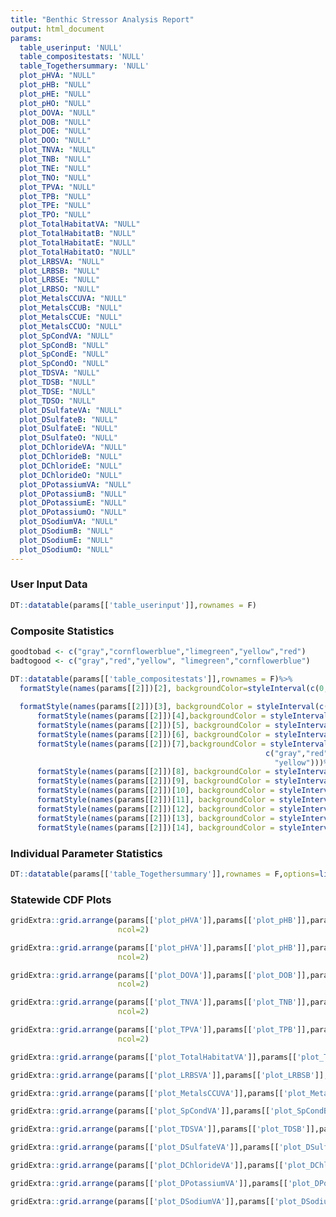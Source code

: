 ---
title: "Benthic Stressor Analysis Report"
output: html_document
params:
  table_userinput: 'NULL'
  table_compositestats: 'NULL'
  table_Togethersummary: 'NULL'
  plot_pHVA: "NULL"
  plot_pHB: "NULL"
  plot_pHE: "NULL"
  plot_pHO: "NULL"
  plot_DOVA: "NULL"
  plot_DOB: "NULL"
  plot_DOE: "NULL"
  plot_DOO: "NULL"
  plot_TNVA: "NULL"
  plot_TNB: "NULL"
  plot_TNE: "NULL"
  plot_TNO: "NULL"
  plot_TPVA: "NULL"
  plot_TPB: "NULL"
  plot_TPE: "NULL"
  plot_TPO: "NULL"
  plot_TotalHabitatVA: "NULL"
  plot_TotalHabitatB: "NULL"
  plot_TotalHabitatE: "NULL"
  plot_TotalHabitatO: "NULL"
  plot_LRBSVA: "NULL"
  plot_LRBSB: "NULL"
  plot_LRBSE: "NULL"
  plot_LRBSO: "NULL"
  plot_MetalsCCUVA: "NULL"
  plot_MetalsCCUB: "NULL"
  plot_MetalsCCUE: "NULL"
  plot_MetalsCCUO: "NULL"
  plot_SpCondVA: "NULL"
  plot_SpCondB: "NULL"
  plot_SpCondE: "NULL"
  plot_SpCondO: "NULL"
  plot_TDSVA: "NULL"
  plot_TDSB: "NULL"
  plot_TDSE: "NULL"
  plot_TDSO: "NULL"
  plot_DSulfateVA: "NULL"
  plot_DSulfateB: "NULL"
  plot_DSulfateE: "NULL"
  plot_DSulfateO: "NULL"
  plot_DChlorideVA: "NULL"
  plot_DChlorideB: "NULL"
  plot_DChlorideE: "NULL"
  plot_DChlorideO: "NULL"
  plot_DPotassiumVA: "NULL"
  plot_DPotassiumB: "NULL"
  plot_DPotassiumE: "NULL"
  plot_DPotassiumO: "NULL"
  plot_DSodiumVA: "NULL"
  plot_DSodiumB: "NULL"
  plot_DSodiumE: "NULL"
  plot_DSodiumO: "NULL"
---
### User Input Data
```{r,echo=F}
DT::datatable(params[['table_userinput']],rownames = F)
```

### Composite Statistics
```{r,echo=F}
goodtobad <- c("gray","cornflowerblue","limegreen","yellow","red")
badtogood <- c("gray","red","yellow", "limegreen","cornflowerblue")

DT::datatable(params[['table_compositestats']],rownames = F)%>%
  formatStyle(names(params[[2]])[2], backgroundColor=styleInterval(c(0,6,9),c("gray","yellow",
                                                                              "limegreen","yellow")))%>%
  formatStyle(names(params[[2]])[3], backgroundColor = styleInterval(c(0,7,8,10),badtogood)) %>%
      formatStyle(names(params[[2]])[4],backgroundColor = styleInterval(c(0,0.5,1,2),goodtobad))%>%
      formatStyle(names(params[[2]])[5], backgroundColor = styleInterval(c(0,0.02,0.05,0.1),goodtobad))%>%
      formatStyle(names(params[[2]])[6], backgroundColor = styleInterval(c(0,100,130,150),badtogood))%>%
      formatStyle(names(params[[2]])[7],backgroundColor = styleInterval(c(-3,-1.5,-1,-0.5,0.5),
                                                         c("gray","red","yellow","limegreen","cornflowerblue",
                                                           "yellow")))%>%
      formatStyle(names(params[[2]])[8], backgroundColor = styleInterval(c(0,0.75,1.5,2.0),goodtobad))%>%
      formatStyle(names(params[[2]])[9], backgroundColor = styleInterval(c(0,250,350,500),goodtobad))%>%
      formatStyle(names(params[[2]])[10], backgroundColor = styleInterval(c(0,100,250,350),goodtobad))%>%
      formatStyle(names(params[[2]])[11], backgroundColor = styleInterval(c(0,10,25,75),goodtobad))%>%
      formatStyle(names(params[[2]])[12], backgroundColor = styleInterval(c(0,10,25,50),goodtobad))%>%
      formatStyle(names(params[[2]])[13], backgroundColor = styleInterval(c(0,1,2,10),goodtobad))%>%
      formatStyle(names(params[[2]])[14], backgroundColor = styleInterval(c(0,7,10,20),goodtobad))
```

### Individual Parameter Statistics
```{r,echo=F}
DT::datatable(params[['table_Togethersummary']],rownames = F,options=list(dom = 't',pageLength=nrow(params[['table_Togethersummary']])))
```

### Statewide CDF Plots
```{r,echo=F,fig.height=10,fig.width=15}
gridExtra::grid.arrange(params[['plot_pHVA']],params[['plot_pHB']],params[['plot_pHE']],params[['plot_pHO']],
                        ncol=2)
```

```{r,echo=F,fig.height=10,fig.width=15}
gridExtra::grid.arrange(params[['plot_pHVA']],params[['plot_pHB']],params[['plot_pHE']],params[['plot_pHO']],
                        ncol=2)
```

```{r,echo=F,fig.height=10,fig.width=15}
gridExtra::grid.arrange(params[['plot_DOVA']],params[['plot_DOB']],params[['plot_DOE']],params[['plot_DOO']],
                        ncol=2)
```

```{r,echo=F,fig.height=10,fig.width=15}
gridExtra::grid.arrange(params[['plot_TNVA']],params[['plot_TNB']],params[['plot_TNE']],params[['plot_TNO']],
                        ncol=2)
```

```{r,echo=F,fig.height=10,fig.width=15}
gridExtra::grid.arrange(params[['plot_TPVA']],params[['plot_TPB']],params[['plot_TPE']],params[['plot_TPO']],
                        ncol=2)
```

```{r,echo=F,fig.height=10,fig.width=15}
gridExtra::grid.arrange(params[['plot_TotalHabitatVA']],params[['plot_TotalHabitatB']],params[['plot_TotalHabitatE']],params[['plot_TotalHabitatO']],ncol=2)
```

```{r,echo=F,fig.height=10,fig.width=15}
gridExtra::grid.arrange(params[['plot_LRBSVA']],params[['plot_LRBSB']],params[['plot_LRBSE']],params[['plot_LRBSO']],ncol=2)
```

```{r,echo=F,fig.height=10,fig.width=15}
gridExtra::grid.arrange(params[['plot_MetalsCCUVA']],params[['plot_MetalsCCUB']],params[['plot_MetalsCCUE']],params[['plot_MetalsCCUO']],ncol=2)
```


```{r,echo=F,fig.height=10,fig.width=15}
gridExtra::grid.arrange(params[['plot_SpCondVA']],params[['plot_SpCondB']],params[['plot_SpCondE']],params[['plot_SpCondO']],ncol=2)
```


```{r,echo=F,fig.height=10,fig.width=15}
gridExtra::grid.arrange(params[['plot_TDSVA']],params[['plot_TDSB']],params[['plot_TDSE']],params[['plot_TDSO']],ncol=2)
```


```{r,echo=F,fig.height=10,fig.width=15}
gridExtra::grid.arrange(params[['plot_DSulfateVA']],params[['plot_DSulfateB']],params[['plot_DSulfateE']],params[['plot_DSulfateO']],ncol=2)
```


```{r,echo=F,fig.height=10,fig.width=15}
gridExtra::grid.arrange(params[['plot_DChlorideVA']],params[['plot_DChlorideB']],params[['plot_DChlorideE']],params[['plot_DChlorideO']],ncol=2)
```


```{r,echo=F,fig.height=10,fig.width=15}
gridExtra::grid.arrange(params[['plot_DPotassiumVA']],params[['plot_DPotassiumB']],params[['plot_DPotassiumE']],params[['plot_DPotassiumO']],ncol=2)
```


```{r,echo=F,fig.height=10,fig.width=15}
gridExtra::grid.arrange(params[['plot_DSodiumVA']],params[['plot_DSodiumB']],params[['plot_DSodiumE']],params[['plot_DSodiumO']],ncol=2)
```
